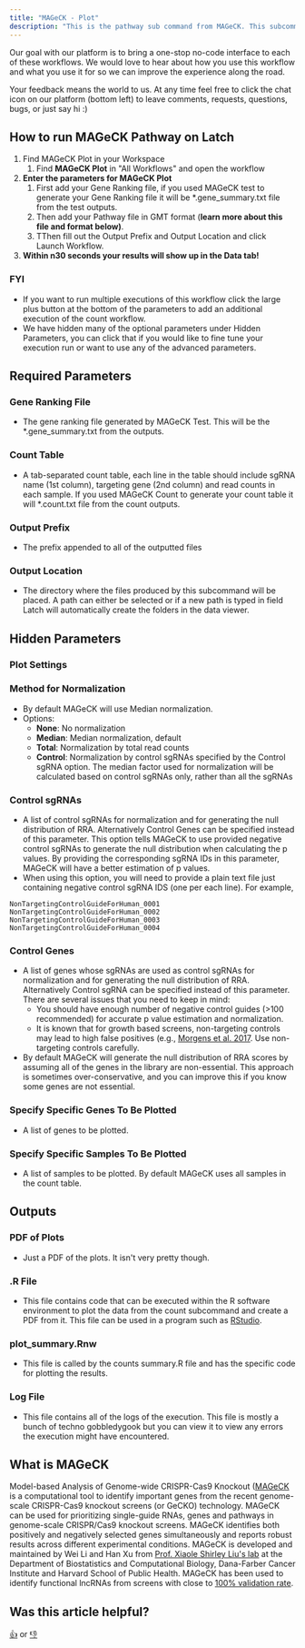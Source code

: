 ```yaml
---
title: "MAGeCK - Plot"
description: "This is the pathway sub command from MAGeCK. This subcommand takes the Gene Ranking output (*.gene_summary.txt) from [MAGeCK Test](https://latch.wiki/mageck-test) and invokes Gene Set Enrichment Analysis (GSEA) or RRA (Robust Rank Aggregation) to test if a pathway is enriched in one particular gene ranking."
---
```


<Note>
   Our goal with our platform is to bring a one-stop no-code interface to each of these workflows. We would love to hear about how you use this workflow and what you use it for so we can improve the experience along the road.

Your feedback means the world to us. At any time feel free to click the chat icon on our platform (bottom left) to leave comments, requests, questions, bugs, or just say hi :)

</Note>

## How to run MAGeCK Pathway on Latch

1. Find MAGeCK Plot in your Workspace
   1. Find **MAGeCK Plot** in "All Workflows" and open the workflow
2. **Enter the parameters for MAGeCK Plot**
   1. First add your Gene Ranking file, if you used MAGeCK test to generate your Gene Ranking file it will be \*.gene_summary.txt file from the test outputs.
   2. Then add your Pathway file in GMT format (**learn more about this file and format below)**.
   3. TThen fill out the Output Prefix and Output Location and click Launch Workflow.
3. **Within n30 seconds your results will show up in the Data tab!**

### FYI

- If you want to run multiple executions of this workflow click the large plus button at the bottom of the parameters to add an additional execution of the count workflow.
- We have hidden many of the optional parameters under Hidden Parameters, you can click that if you would like to fine tune your execution run or want to use any of the advanced parameters.

## Required Parameters

### Gene Ranking File

- The gene ranking file generated by MAGeCK Test. This will be the \*.gene_summary.txt from the outputs.

### Count Table

- A tab-separated count table, each line in the table should include sgRNA name (1st column), targeting gene (2nd column) and read counts in each sample. If you used MAGeCK Count to generate your count table it will \*.count.txt file from the count outputs.

### Output Prefix

- The prefix appended to all of the outputted files

### Output Location

- The directory where the files produced by this subcommand will be placed. A path can either be selected or if a new path is typed in field Latch will automatically create the folders in the data viewer.

## Hidden Parameters

### Plot Settings

### Method for Normalization

- By default MAGeCK will use Median normalization.
- Options:
  - **None**: No normalization
  - **Median**: Median normalization, default
  - **Total**: Normalization by total read counts
  - **Control**: Normalization by control sgRNAs specified by the Control sgRNA option. The median factor used for normalization will be calculated based on control sgRNAs only, rather than all the sgRNAs

### Control sgRNAs

- A list of control sgRNAs for normalization and for generating the null distribution of RRA. Alternatively Control Genes can be specified instead of this parameter. This option tells MAGeCK to use provided negative control sgRNAs to generate the null distribution when calculating the p values. By providing the corresponding sgRNA IDs in this parameter, MAGeCK will have a better estimation of p values.
- When using this option, you will need to provide a plain text file just containing negative control sgRNA IDS (one per each line). For example,

```
NonTargetingControlGuideForHuman_0001
NonTargetingControlGuideForHuman_0002
NonTargetingControlGuideForHuman_0003
NonTargetingControlGuideForHuman_0004
```

### Control Genes

- A list of genes whose sgRNAs are used as control sgRNAs for normalization and for generating the null distribution of RRA. Alternatively Control sgRNA can be specified instead of this parameter. There are several issues that you need to keep in mind:
  - You should have enough number of negative control guides (>100 recommended) for accurate p value estimation and normalization.
  - It is known that for growth based screens, non-targeting controls may lead to high false positives (e.g., [Morgens et al. 2017](https://www.nature.com/articles/ncomms15178). Use non-targeting controls carefully.
- By default MAGeCK will generate the null distribution of RRA scores by assuming all of the genes in the library are non-essential. This approach is sometimes over-conservative, and you can improve this if you know some genes are not essential.

### Specify Specific Genes To Be Plotted

- A list of genes to be plotted.

### Specify Specific Samples To Be Plotted

- A list of samples to be plotted. By default MAGeCK uses all samples in the count table.

## Outputs

### PDF of Plots

- Just a PDF of the plots. It isn't very pretty though.

### .R File

- This file contains code that can be executed within the R software environment to plot the data from the count subcommand and create a PDF from it. This file can be used in a program such as [RStudio](https://www.rstudio.com/).

### plot_summary.Rnw

- This file is called by the counts summary.R file and has the specific code for plotting the results.

### Log File

- This file contains all of the logs of the execution. This file is mostly a bunch of techno gobbledygook but you can view it to view any errors the execution might have encountered.

## What is MAGeCK

Model-based Analysis of Genome-wide CRISPR-Cas9 Knockout ([MAGeCK](https://genomebiology.biomedcentral.com/articles/10.1186/s13059-014-0554-4) is a computational tool to identify important genes from the recent genome-scale CRISPR-Cas9 knockout screens (or GeCKO) technology. MAGeCK can be used for prioritizing single-guide RNAs, genes and pathways in genome-scale CRISPR/Cas9 knockout screens. MAGeCK identifies both positively and negatively selected genes simultaneously and reports robust results across different experimental conditions. MAGeCK is developed and maintained by Wei Li and Han Xu from [Prof. Xiaole Shirley Liu's lab](http://liulab.dfci.harvard.edu/) at the Department of Biostatistics and Computational Biology, Dana-Farber Cancer Institute and Harvard School of Public Health. MAGeCK has been used to identify functional lncRNAs from screens with close to [100% validation rate](https://sourceforge.net/p/mageck/wiki/Home/).

## Was this article helpful?

[👍](https://gucjxnd0b2v.typeform.com/to/pHRudLeW?typeform-medium=embed-email#source=getting-started&answers-dba3616d-33cf-4869-9661-56a59736abc2=dba3616d-33cf-4869-9661-56a59736abc2-yes) or [👎](https://gucjxnd0b2v.typeform.com/to/pHRudLeW?typeform-medium=embed-email#source=getting-started&answers-dba3616d-33cf-4869-9661-56a59736abc2=dba3616d-33cf-4869-9661-56a59736abc2-no)

